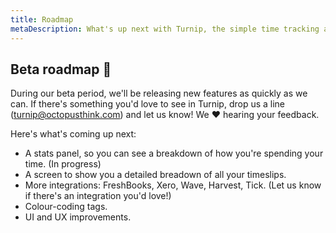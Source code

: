 ```yaml
---
title: Roadmap
metaDescription: What's up next with Turnip, the simple time tracking app for freelancers.
---
```




<Panel>

## Beta roadmap 🛵

During our beta period, we'll be releasing new features as quickly as we can. If there's something you'd love to see in Turnip, drop us a line ([turnip@octopusthink.com](mailto:turnip@octopusthink.com)) and let us know! We ❤️ hearing your feedback.

Here's what's coming up next:
- A stats panel, so you can see a breakdown of how you're spending your time. (In progress)
- A screen to show you a detailed breadown of all your timeslips.
- More integrations: FreshBooks, Xero, Wave, Harvest, Tick. (Let us know if there's an integration you'd love!)
- Colour-coding tags.
- UI and UX improvements.

</Panel>
